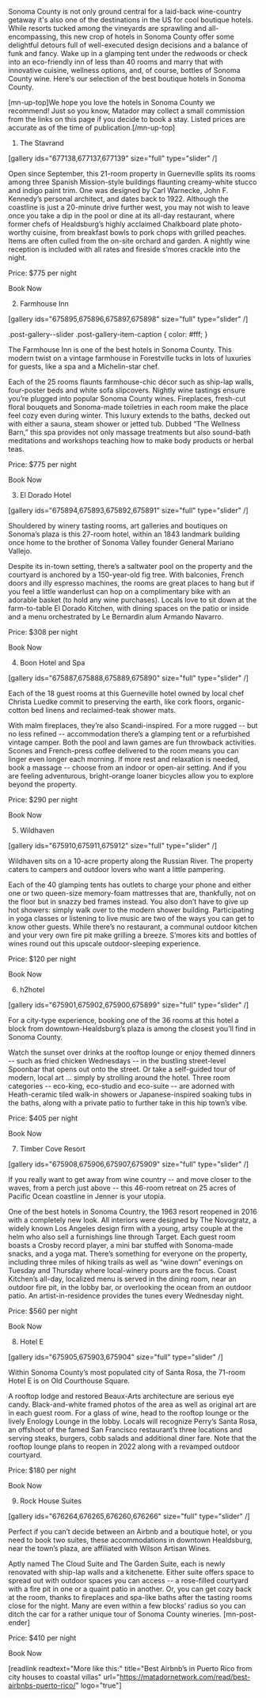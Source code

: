 Sonoma County is not only ground central for a laid-back wine-country getaway it's also one of the destinations in the US for cool boutique hotels. While resorts tucked among the vineyards are sprawling and all-encompassing, this new crop of hotels in Sonoma County offer some delightful detours full of well-executed design decisions and a balance of funk and fancy. Wake up in a glamping tent under the redwoods or check into an eco-friendly inn of less than 40 rooms and marry that with innovative cuisine, wellness options, and, of course, bottles of Sonoma County wine. Here's our selection of the best boutique hotels in Sonoma County. 

[mn-up-top]We hope you love the hotels in Sonoma County we recommend! Just so you know, Matador may collect a small commission from the links on this page if you decide to book a stay. Listed prices are accurate as of the time of publication.[/mn-up-top]

1. The Stavrand

[gallery ids="677138,677137,677139" size="full" type="slider"  /]

Open since September, this 21-room property in Guerneville splits its rooms among three Spanish Mission-style buildings flaunting creamy-white stucco and indigo paint trim. One was designed by Carl Warnecke, John F. Kennedy’s personal architect, and dates back to 1922. Although the coastline is just a 20-minute drive further west, you may not wish to leave once you take a dip in the pool or dine at its all-day restaurant, where former chefs of Healdsburg’s highly acclaimed Chalkboard plate photo-worthy cuisine, from breakfast bowls to pork chops with grilled peaches. Items are often culled from the on-site orchard and garden. A nightly wine reception is included with all rates and fireside s’mores crackle into the night.

Price: $775 per night

Book Now

2. Farmhouse Inn

[gallery ids="675895,675896,675897,675898" size="full" type="slider"  /]

.post-gallery--slider .post-gallery-item-caption {
color: #fff;
}


The Farmhouse Inn is one of the best hotels in Sonoma County. This modern twist on a vintage farmhouse in Forestville tucks in lots of luxuries for guests, like a spa and a Michelin-star chef. 

Each of the 25 rooms flaunts farmhouse-chic décor such as ship-lap walls, four-poster beds and white sofa slipcovers. Nightly wine tastings ensure you’re plugged into popular Sonoma County wines. Fireplaces, fresh-cut floral bouquets and Sonoma-made toiletries in each room make the place feel cozy even during winter. This luxury extends to the baths, decked out with either a sauna, steam shower or jetted tub. Dubbed “The Wellness Barn,” this spa provides not only massage treatments but also sound-bath meditations and workshops teaching how to make body products or herbal teas. 

Price: $775 per night

Book Now

3. El Dorado Hotel

[gallery ids="675894,675893,675892,675891" size="full" type="slider"  /]

Shouldered by winery tasting rooms, art galleries and boutiques on Sonoma’s plaza is this 27-room hotel, within an 1843 landmark building once home to the brother of Sonoma Valley founder General Mariano Vallejo. 

Despite its in-town setting, there’s a saltwater pool on the property and the courtyard is anchored by a 150-year-old fig tree. With balconies, French doors and illy espresso machines, the rooms are great places to hang but if you feel a little wanderlust can hop on a complimentary bike with an adorable basket (to hold any wine purchases). Locals love to sit down at the farm-to-table El Dorado Kitchen, with dining spaces on the patio or inside and a menu orchestrated by Le Bernardin alum Armando Navarro. 

Price: $308 per night

Book Now

4. Boon Hotel and Spa

[gallery ids="675887,675888,675889,675890" size="full" type="slider"  /]

Each of the 18 guest rooms at this Guerneville hotel owned by local chef Christa Luedke commit to preserving the earth, like cork floors, organic-cotton bed linens and reclaimed-teak shower mats. 

With malm fireplaces, they’re also Scandi-inspired. For a more rugged -- but no less refined -- accommodation there’s a glamping tent or a refurbished vintage camper. Both the pool and lawn games are fun throwback activities. Scones and French-press coffee delivered to the room means you can linger even longer each morning. If more rest and relaxation is needed, book a massage -- choose from an indoor or open-air setting. And if you are feeling adventurous, bright-orange loaner bicycles allow you to explore beyond the property.

Price: $290 per night

Book Now

5. Wildhaven

[gallery ids="675910,675911,675912" size="full" type="slider"  /]

Wildhaven sits on a 10-acre property along the Russian River. The property caters to campers and outdoor lovers who want a little pampering. 

Each of the 40 glamping tents has outlets to charge your phone and either one or two queen-size memory-foam mattresses that are, thankfully, not on the floor but in snazzy bed frames instead. You also don’t have to give up hot showers: simply walk over to the modern shower building. Participating in yoga classes or listening to live music are two of the ways you can get to know other guests. While there’s no restaurant, a communal outdoor kitchen and your very own fire pit make grilling a breeze. S’mores kits and bottles of wines round out this upscale outdoor-sleeping experience.

Price: $120 per night

Book Now

6. h2hotel

[gallery ids="675901,675902,675900,675899" size="full" type="slider"  /]

For a city-type experience, booking one of the 36 rooms at this hotel a block from downtown-Healdsburg’s plaza is among the closest you’ll find in Sonoma County. 

Watch the sunset over drinks at the rooftop lounge or enjoy themed dinners -- such as fried chicken Wednesdays -- in the bustling street-level Spoonbar that opens out onto the street. Or take a self-guided tour of modern, local art … simply by strolling around the hotel. Three room categories -- eco-king, eco-studio and eco-suite -- are adorned with Heath-ceramic tiled walk-in showers or Japanese-inspired soaking tubs in the baths, along with a private patio to further take in this hip town’s vibe. 

Price: $405 per night

Book Now

7. Timber Cove Resort

[gallery ids="675908,675906,675907,675909" size="full" type="slider"  /]

If you really want to get away from wine country -- and move closer to the waves, from a perch just above -- this 46-room retreat on 25 acres of Pacific Ocean coastline in Jenner is your utopia. 

One of the best hotels in Sonoma Country, the 1963 resort reopened in 2016 with a completely new look. All interiors were designed by The Novogratz, a widely known Los Angeles design firm with a young, artsy couple at the helm who also sell a furnishings line through Target. Each guest room boasts a Crosby record player, a mini bar stuffed with Sonoma-made snacks, and a yoga mat. There’s something for everyone on the property, including three miles of hiking trails as well as “wine down” evenings on Tuesday and Thursday where local-winery pours are the focus. Coast Kitchen’s all-day, localized menu is served in the dining room, near an outdoor fire pit, in the lobby bar, or overlooking the ocean from an outdoor patio. An artist-in-residence provides the tunes every Wednesday night.

Price: $560 per night

Book Now

8. Hotel E

[gallery ids="675905,675903,675904" size="full" type="slider"  /]

Within Sonoma County’s most populated city of Santa Rosa, the 71-room Hotel E is on Old Courthouse Square. 

A rooftop lodge and restored Beaux-Arts architecture are serious eye candy. Black-and-white framed photos of the area as well as original art are in each guest room. For a glass of wine, head to the rooftop lounge or the lively Enology Lounge in the lobby. Locals will recognize Perry’s Santa Rosa, an offshoot of the famed San Francisco restaurant’s three locations and serving steaks, burgers, cobb salads and additional diner fare. Note that the rooftop lounge plans to reopen in 2022 along with a revamped outdoor courtyard.

Price: $180 per night

Book Now

9. Rock House Suites

[gallery ids="676264,676265,676260,676266" size="full" type="slider"  /]

Perfect if you can’t decide between an Airbnb and a boutique hotel, or you need to book two suites, these accommodations in downtown Healdsburg, near the town’s plaza, are affiliated with Wilson Artisan Wines. 

Aptly named The Cloud Suite and The Garden Suite, each is newly renovated with ship-lap walls and a kitchenette. Either suite offers space to spread out with outdoor spaces you can access -- a rose-filled courtyard with a fire pit in one or a quaint patio in another. Or, you can get cozy back at the room, thanks to fireplaces and spa-like baths after the tasting rooms close for the night. Many are even within a few blocks’ radius so you can ditch the car for a rather unique tour of Sonoma County wineries. [mn-post-ender] 

Price: $410 per night 

Book Now

[readlink readtext="More like this:" title="Best Airbnb’s in Puerto Rico from city houses to coastal villas"  url="https://matadornetwork.com/read/best-airbnbs-puerto-rico/" logo="true"]

